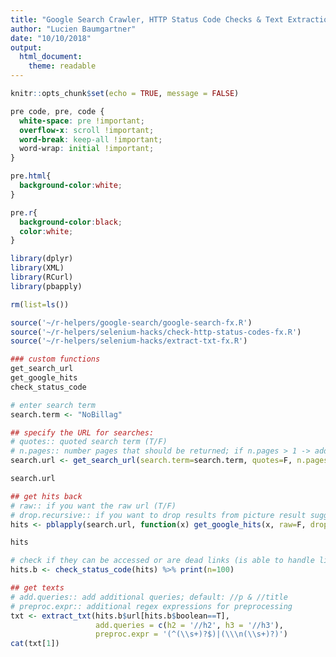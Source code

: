 ```yaml
---
title: "Google Search Crawler, HTTP Status Code Checks & Text Extraction [BETA]"
author: "Lucien Baumgartner"
date: "10/10/2018"
output: 
  html_document:
    theme: readable 
---
```

```r
knitr::opts_chunk$set(echo = TRUE, message = FALSE)
```

```css
pre code, pre, code {
  white-space: pre !important;
  overflow-x: scroll !important;
  word-break: keep-all !important;
  word-wrap: initial !important;
}

pre.html{
  background-color:white;
}

pre.r{
  background-color:black;
  color:white;
}
```

```r
library(dplyr)
library(XML)
library(RCurl)
library(pbapply)

rm(list=ls())

source('~/r-helpers/google-search/google-search-fx.R')
source('~/r-helpers/selenium-hacks/check-http-status-codes-fx.R')
source('~/r-helpers/selenium-hacks/extract-txt-fx.R')

### custom functions
get_search_url
get_google_hits
check_status_code

# enter search term
search.term <- "NoBillag"

## specify the URL for searches:
# quotes:: quoted search term (T/F)
# n.pages:: number pages that should be returned; if n.pages > 1 -> additional urls are gerated for each page
search.url <- get_search_url(search.term=search.term, quotes=F, n.pages=3)

search.url

## get hits back
# raw:: if you want the raw url (T/F)
# drop.recursive:: if you want to drop results from picture result suggestions etc. (T/F)
hits <- pblapply(search.url, function(x) get_google_hits(x, raw=F, drop.recursives = T))

hits

# check if they can be accessed or are dead links (is able to handle lists and vectors!)
hits.b <- check_status_code(hits) %>% print(n=100)

## get texts
# add.queries:: add additional queries; default: //p & //title
# preproc.expr:: additional regex expressions for preprocessing
txt <- extract_txt(hits.b$url[hits.b$boolean==T], 
                   add.queries = c(h2 = '//h2', h3 = '//h3'), 
                   preproc.expr = '(^(\\s+)?$)|(\\\n(\\s+)?)')
cat(txt[1])
```


